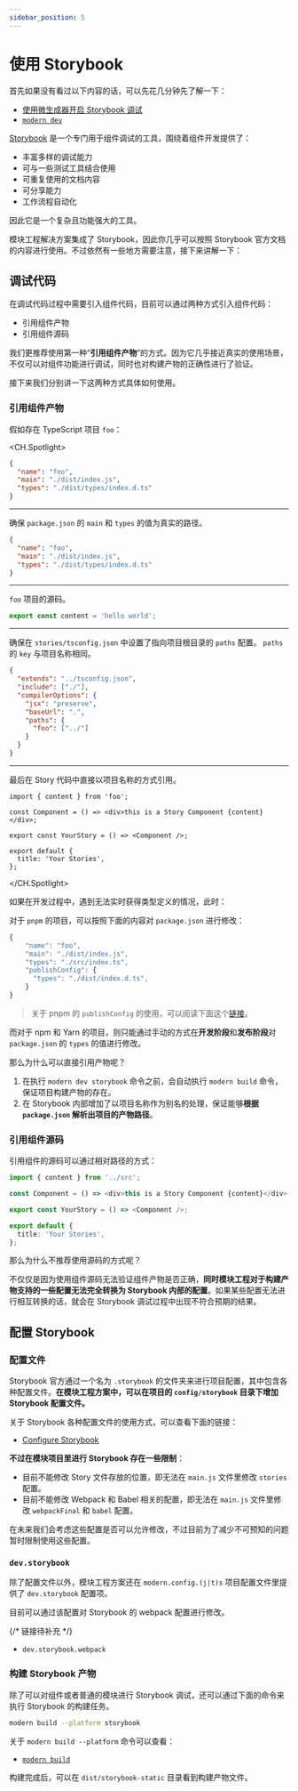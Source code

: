 ```yaml
---
sidebar_position: 5
---
```


# 使用 Storybook

首先如果没有看过以下内容的话，可以先花几分钟先了解一下：

- [使用微生成器开启 Storybook 调试](/guide/basic/use-micro-generator#storybook-调试)
- [`modern dev`](/guide/basic/command-preview#modern-dev)

[Storybook](https://storybook.js.org/) 是一个专门用于组件调试的工具，围绕着组件开发提供了：

- 丰富多样的调试能力
- 可与一些测试工具结合使用
- 可重复使用的文档内容
- 可分享能力
- 工作流程自动化

因此它是一个复杂且功能强大的工具。

模块工程解决方案集成了 Storybook，因此你几乎可以按照 Storybook 官方文档的内容进行使用。不过依然有一些地方需要注意，接下来讲解一下：

## 调试代码

在调试代码过程中需要引入组件代码，目前可以通过两种方式引入组件代码：

- 引用组件产物
- 引用组件源码

我们更推荐使用第一种“**引用组件产物**”的方式。因为它几乎接近真实的使用场景，不仅可以对组件功能进行调试，同时也对构建产物的正确性进行了验证。

接下来我们分别讲一下这两种方式具体如何使用。

### 引用组件产物

假如存在 TypeScript 项目 `foo`：

<CH.Spotlight>

```json package.json
{
  "name": "foo",
  "main": "./dist/index.js",
  "types": "./dist/types/index.d.ts"
}
```

---

确保 `package.json` 的 `main` 和 `types`
的值为真实的路径。

```json package.json
{
  "name": "foo",
  "main": "./dist/index.js",
  "types": "./dist/types/index.d.ts"
}
```

---

`foo` 项目的源码。

```typescript src/index.ts
export const content = 'hello world';
```

---

确保在 `stories/tsconfig.json` 中设置了指向项目根目录的 `paths` 配置。
`paths` 的 `key` 与项目名称相同。

```json stories/tsconfig.json focus=7:9
{
  "extends": "../tsconfig.json",
  "include": ["./"],
  "compilerOptions": {
    "jsx": "preserve",
    "baseUrl": ".",
    "paths": {
      "foo": ["../"]
    }
  }
}
```

---

最后在 Story 代码中直接以项目名称的方式引用。

```tsx stories/index.stories.tsx focus=1:1
import { content } from 'foo';

const Component = () => <div>this is a Story Component {content}</div>;

export const YourStory = () => <Component />;

export default {
  title: 'Your Stories',
};
```

</CH.Spotlight>

如果在开发过程中，遇到无法实时获得类型定义的情况，此时：

对于 `pnpm` 的项目，可以按照下面的内容对 `package.json` 进行修改：

```ts focus=4:7
{
    "name": "foo",
    "main": "./dist/index.js",
    "types": "./src/index.ts",
    "publishConfig": {
      "types": "./dist/index.d.ts",
    }
}
```

> 关于 pnpm 的 `publishConfig` 的使用，可以阅读下面这个[链接](https://pnpm.io/package_json#publishconfig)。

而对于 npm 和 Yarn 的项目，则只能通过手动的方式在**开发阶段**和**发布阶段**对 `package.json` 的 `types` 的值进行修改。

那么为什么可以直接引用产物呢？

1. 在执行 `modern dev storybook` 命令之前，会自动执行 `modern build` 命令，保证项目构建产物的存在。
2. 在 Storybook 内部增加了以项目名称作为别名的处理，保证能够**根据 `package.json` 解析出项目的产物路径**。

### 引用组件源码

引用组件的源码可以通过相对路径的方式：

```ts ./stories/index.tsx
import { content } from '../src';

const Component = () => <div>this is a Story Component {content}</div>;

export const YourStory = () => <Component />;

export default {
  title: 'Your Stories',
};
```

那么为什么不推荐使用源码的方式呢？

不仅仅是因为使用组件源码无法验证组件产物是否正确，**同时模块工程对于构建产物支持的一些配置无法完全转换为 Storybook
内部的配置**。如果某些配置无法进行相互转换的话，就会在 Storybook 调试过程中出现不符合预期的结果。

## 配置 Storybook

### 配置文件

Storybook 官方通过一个名为 `.storybook` 的文件夹来进行项目配置，其中包含各种配置文件。**在模块工程方案中，可以在项目的 `config/storybook` 目录下增加 Storybook 配置文件。**

关于 Storybook 各种配置文件的使用方式，可以查看下面的链接：

- [Configure Storybook](https://storybook.js.org/docs/react/configure/overview)

**不过在模块项目里进行 Storybook 存在一些限制**：

- 目前不能修改 Story 文件存放的位置，即无法在 `main.js` 文件里修改 `stories` 配置。
- 目前不能修改 Webpack 和 Babel 相关的配置，即无法在 `main.js` 文件里修改 `webpackFinal` 和 `babel` 配置。

在未来我们会考虑这些配置是否可以允许修改，不过目前为了减少不可预知的问题暂时限制使用这些配置。

### `dev.storybook`

除了配置文件以外，模块工程方案还在 `modern.config.(j|t)s` 项目配置文件里提供了 `dev.storybook` 配置项。

目前可以通过该配置对 Storybook 的 webpack 配置进行修改。

{/* 链接待补充 */}

- `dev.storybook.webpack`

### 构建 Storybook 产物

除了可以对组件或者普通的模块进行 Storybook 调试，还可以通过下面的命令来执行 Storybook 的构建任务。

```bash
modern build --platform storybook
```

关于 `modern build --platform` 命令可以查看：

- [`modern build`](/guide/basic/command-preview#modern-build)

构建完成后，可以在 `dist/storybook-static` 目录看到构建产物文件。
